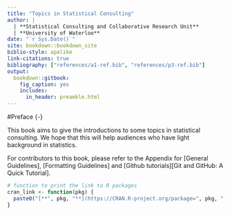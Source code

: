 ```yaml
---
title: "Topics in Statistical Consulting"
author: |
  | **Statistical Consulting and Collaborative Research Unit**
  | **University of Waterloo**
date: "`r Sys.Date()`"
site: bookdown::bookdown_site
biblio-style: apalike
link-citations: true
bibliography: ["references/a1-ref.bib", "references/p3-ref.bib"]
output: 
  bookdown::gitbook:
    fig_caption: yes
    includes:
      in_header: preamble.html
---
```


#Preface {-}

This book aims to give the introductions to some topics in statistical consulting. We hope that this will help audiences who have light background in statistics.

For contributors to this book, please refer to the Appendix for [General Guidelines], [Formatting Guidelines] and [Github tutorials][Git and GitHub: A Quick Tutorial].

```r
# function to print the link to R packages
cran_link <- function(pkg) {
  paste0("[**", pkg, "**](https://CRAN.R-project.org/package=", pkg, ")")
}
```


